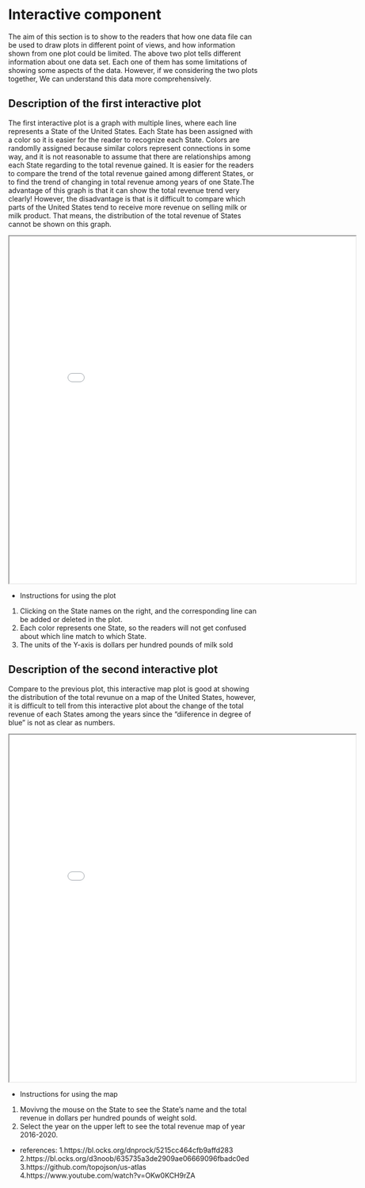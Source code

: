 # Interactive component

The aim of this section is to show to the readers that how one data file can be used to draw plots in 
different point of views, and how information shown from one plot could be limited. The above two plot 
tells different information about one data set. Each one of them has some limitations of showing some 
aspects of the data. However, if we considering the two plots together, We can understand this data 
more comprehensively.


## Description of the first interactive plot
The first interactive plot is a graph with multiple lines, where each line represents a State of 
the United States. Each State has been assigned with a color so it is easier for the reader to recognize
each State. Colors are randomlly assigned because similar colors represent connections in some way, and 
it is not reasonable to assume that there are relationships among each State regarding to the total revenue 
gained. It is easier for the readers to compare the trend of the total revenue gained among different States, 
or to find the trend of changing in total revenue among years of one State.The advantage of this graph is 
that it can show the total revenue trend very clearly! However, the disadvantage is that is it difficult to 
compare which parts of the United States tend to receive more revenue on selling milk or milk product. That 
means, the distribution of the total revenue of States cannot be shown on this graph.



<iframe src="milklines.html" width="700" height="700"></iframe>


* Instructions for using the plot
1. Clicking on the State names on the right, and the corresponding line can be added or deleted in the plot.
2. Each color represents one State, so the readers will not get confused about which line match to which State.
3. The units of the Y-axis is dollars per hundred pounds of milk sold





## Description of the second interactive plot
Compare to the previous plot, this interactive map plot is good at showing the distribution of the total revunue
on a map of the United States, however, it is difficult to tell from this interactive plot about the change of 
the total revenue of each States among the years since the "diiference in degree of blue" is not as clear as numbers.

<iframe src="revenueMap.html" width="700" height="700"></iframe>


* Instructions for using the map
1. Movivng the mouse on the State to see the State's name and the total revenue in dollars 
per hundred pounds of weight sold.
2. Select the year on the upper left to see the total revenue map of year 2016-2020.


* references:
1.https://bl.ocks.org/dnprock/5215cc464cfb9affd283
2.https://bl.ocks.org/d3noob/635735a3de2909ae06669096fbadc0ed
3.https://github.com/topojson/us-atlas
4.https://www.youtube.com/watch?v=OKw0KCH9rZA


